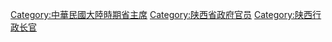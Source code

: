 [[Category:中華民國大陸時期省主席|Category:中華民國大陸時期省主席]]
[[Category:陕西省政府官员|Category:陕西省政府官员]]
[[Category:陕西行政长官|Category:陕西行政长官]]